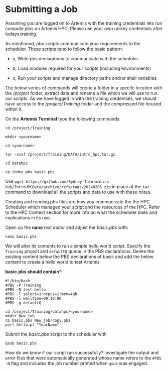 # Submitting a Job

Assuming you are logged on to Artemis with the training credentials lets run compute jobs on Artemis HPC. Please use your own unikey credentials after todays training.


As mentioned, pbs scripts communicate your requirements to the scheduler. These scripts tend to follow the basic pattern:

- a, Write pbs declarations to communicate with the scheduler.

- b, Load modules required for your scripts (including environments)

- c, Run your scripts and manage directory paths and/or shell variables

The below series of commands will create a folder in a specifc location with the */project* folder, extract data and rename a file which we will use to run our scripts. As we have logged in with the training credentials, we should have access to the */project/Training* folder and the compressed file housed within it.

On the **Artemis Terminal** type the following commands:

```cd /project/Training
```

```mkdir <yourname>
```

```cd <yourname>
```

```tar -xzvf /project/Training/DATA/intro_hpc.tar.gz
```

```cd datahpc
```

```cp index.pbs basic.pbs
```

::: {.callout-tip title="Not using these notes with the Training project?"}
Use `wget https://github.com/Sydney-Informatics-Hub/IntroHPCData/archive/refs/tags/20240206.zip` in place of the `tar` command to download all the scripts and data to use with these notes.
:::

Creating and running pbs files are how you communicate the the HPC Scheduler which managed your script and the resources of the HPC. Refer to the HPC Context section for more info on what the scheduler does and implications in its use.

Open up the **nano** *text editor* and adjust the *basic.pbs* with:

```nano basic.pbs
```

We will alter its contents to run a simple hello world script. Specify the `Training` project and `defaultQ` queue in the PBS declarations. Delete the existing content below the PBS declarations of basic and add the below content to create a hello world to test Artemis

**basic.pbs should contain***:

```
#!/bin/bash
#PBS -P Training
#PBS -N test-hello
#PBS -l select=1:ncpus=1:mem=4gb
#PBS -l walltime=00:10:00
#PBS -q defaultQ

cd /project/Training/datahpc/<yourname>
mkdir New_job
cp basic.pbs New_job/copy.pbs
perl hello.pl "YourName"
```

Submit the *basic.pbs* script to the scheduler with

```qsub basic.pbs
```

How do we know if our script ran successfully? Investigate the output and error files that were automatically generated whose name refers to the `#PBS -N` flag and includes the job number printed when `qsub` was engaged.
